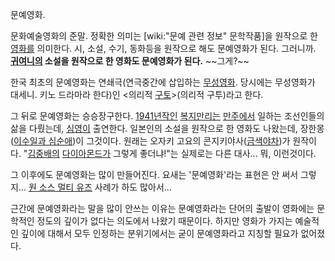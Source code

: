 문예영화.

문화예술영화의 준말. 정확한 의미는 [wiki:"문예 관련 정보" 문학작품]을 원작으로 한 [[영화]]를 의미한다. 시, 소설, 수기, 동화등을 원작으로 해도 문예영화가 된다. 그러니까. '''[[귀여니]]의 소설을 원작으로 한 영화도 문예영화가 된다.''' ~~그게?~~

한국 최초의 문예영화는 연쇄극(연극중간에 삽입하는 [[무성영화]]. 당시에는 무성영화가 대세니. 키노 드라마라 한다)인 <의리적 [[구토]]>(의리적 구투)라고 한다. 

그 뒤로 문예영화는 승승장구한다. [[1941년]]작인 [[복지]]만리는 [[만주]]에서 일하는 조선인들의 삶을 다뤘는데, [[심영]]이 출연한다. 일본인의 소설을 원작으로 한 영화도 나왔는데, 장한몽([[이수일과 심순애]])이 그것이다. 원래는 오자키 고요의 콘지키야사([[금색야차]])가 원작이다. "[[김중배]]의 [[다이아몬드]]가 그렇게 좋더냐!"는 실제로는 다른 대사... 뭐, 이런것이다.

그 이후에도 문예영화는 많이 만들어진다. 요새는 '문예영화'라는 표현은 안 써서 그렇지... [[원 소스 멀티 유즈]] 사례가 하도 많아서...

근간에 문예영화라는 말을 많이 안쓰는 이유는 문예영화라는 단어의 출발이 영화에는 문학적인 정도의 깊이가 없다는 의도에서 나왔기 때문이다. 하지만 영화가 가지는 예술적인 깊이에 대해서 모두 인정하는 분위기에서는 굳이 문예영화라고 지칭할 필요가 없어졌다.
